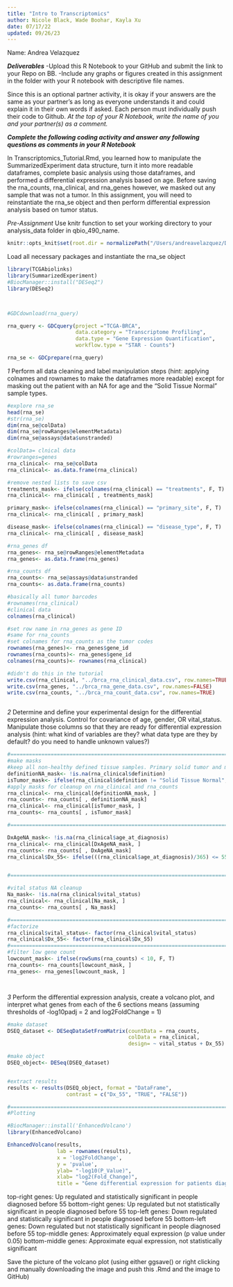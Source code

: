 ```yaml
---
title: "Intro to Transcriptomics"
author: Nicole Black, Wade Boohar, Kayla Xu
date: 07/17/22
updated: 09/26/23
---
```


Name: Andrea Velazquez

***Deliverables***
-Upload this R Notebook to your GitHub and submit the link to your Repo on BB.
-Include any graphs or figures created in this assignment in the folder with your R notebook with descriptive file names.

Since this is an optional partner activity, it is okay if your answers are the same as your partner’s as long as everyone understands it and could explain it in their own words if asked. Each person must individually push their code to Github. *At the top of your R Notebook, write the name of you and your partner(s) as a comment.*

***Complete the following coding activity and answer any following questions as comments in your R Notebook***

In Transcriptomics_Tutorial.Rmd, you learned how to manipulate the SummarizedExperiment data structure, turn it into more readable dataframes, complete basic analysis using those dataframes, and performed a differential expression analysis based on age. Before saving the rna_counts, rna_clinical, and rna_genes however, we masked out any sample that was not a tumor. In this assignment, you will need to reinstantiate the rna_se object and then perform differential expression analysis based on tumor status.

*Pre-Assignment*
Use knitr function to set your working directory to your analysis_data folder in qbio_490_name.
```r

knitr::opts_knit$set(root.dir = normalizePath("/Users/andreavelazquez/Desktop/School stuff/QBIO490/qbio_490_AndreaV/analysis_data"))

```

Load all necessary packages and instantiate the rna_se object
```r

library(TCGAbiolinks)
library(SummarizedExperiment)
#BiocManager::install("DESeq2")
library(DESeq2)



#GDCdownload(rna_query)

rna_query <- GDCquery(project ="TCGA-BRCA",
                      data.category = "Transcriptome Profiling",
                      data.type = "Gene Expression Quantification",
                      workflow.type = "STAR - Counts")

rna_se <- GDCprepare(rna_query)

```


*1*
Perform all data cleaning and label manipulation steps (hint: applying colnames and rownames to make the dataframes more readable) except for masking out the patient with an NA for age and the "Solid Tissue Normal" sample types.
```r
#explore rna_se
head(rna_se)
#str(rna_se)
dim(rna_se@colData)
dim(rna_se@rowRanges@elementMetadata)
dim(rna_se@assays@data$unstranded)

#colData= clnical data
#rowranges=genes
rna_clinical<- rna_se@colData
rna_clinical<- as.data.frame(rna_clinical)

#remove nested lists to save csv
treatments_mask<- ifelse(colnames(rna_clinical) == "treatments", F, T)
rna_clinical<- rna_clinical[ , treatments_mask]

primary_mask<- ifelse(colnames(rna_clinical) == "primary_site", F, T)
rna_clinical<- rna_clinical[ , primary_mask]

disease_mask<- ifelse(colnames(rna_clinical) == "disease_type", F, T)
rna_clinical<- rna_clinical[ , disease_mask]

#rna_genes df
rna_genes<- rna_se@rowRanges@elementMetadata
rna_genes<- as.data.frame(rna_genes)

#rna_counts df
rna_counts<- rna_se@assays@data$unstranded
rna_counts<- as.data.frame(rna_counts)

#basically all tumor barcodes
#rownames(rna_clinical)
#clinical data
colnames(rna_clinical)

#set row name in rna_genes as gene ID
#same for rna_counts
#set colnames for rna_counts as the tumor codes
rownames(rna_genes)<- rna_genes$gene_id
rownames(rna_counts)<- rna_genes$gene_id
colnames(rna_counts)<- rownames(rna_clinical)

#didn't do this in the tutorial 
write.csv(rna_clinical, "../brca_rna_clinical_data.csv", row.names=TRUE)
write.csv(rna_genes, "../brca_rna_gene_data.csv", row.names=FALSE)
write.csv(rna_counts, "../brca_rna_count_data.csv", row.names=TRUE)



```


*2*
Determine and define your experimental design for the differential expression analysis. Control for covariance of age, gender, OR vital_status. Manipulate those columns so that they are ready for differential expression analysis (hint: what kind of variables are they? what data type are they by default? do you need to handle unknown values?)
```r
#=============================================================================
#make masks
#keep all non-healthy defined tissue samples. Primary solid tumor and metastatic
definitionNA_mask<- !is.na(rna_clinical$definition)
isTumor_mask<- ifelse(rna_clinical$definition != "Solid Tissue Normal", T, F)
#apply masks for cleanup on rna_clinical and rna_counts
rna_clinical<- rna_clinical[definitionNA_mask, ]
rna_counts<- rna_counts[ , definitionNA_mask]
rna_clinical<- rna_clinical[isTumor_mask, ]
rna_counts<- rna_counts[ , isTumor_mask]

#=============================================================================

DxAgeNA_mask<- !is.na(rna_clinical$age_at_diagnosis)
rna_clinical<- rna_clinical[DxAgeNA_mask, ]
rna_counts<- rna_counts[ , DxAgeNA_mask]
rna_clinical$Dx_55<- ifelse(((rna_clinical$age_at_diagnosis)/365) <= 55, T, F)


#=============================================================================

#vital status NA cleanup
Na_mask<- !is.na(rna_clinical$vital_status)
rna_clinical<- rna_clinical[Na_mask, ]
rna_counts<- rna_counts[ , Na_mask]

#=============================================================================
#factorize
rna_clinical$vital_status<- factor(rna_clinical$vital_status)
rna_clinical$Dx_55<- factor(rna_clinical$Dx_55)
#=============================================================================
#filter low gene count
lowcount_mask<- ifelse(rowSums(rna_counts) < 10, F, T)
rna_counts<- rna_counts[lowcount_mask, ]
rna_genes<- rna_genes[lowcount_mask, ]




```


*3*
Perform the differential expression analysis, create a volcano plot, and interpret what genes from each of the 6 sections means (assuming thresholds of -log10padj = 2 and log2FoldChange = 1)
```r

#make dataset
DSEQ_dataset <- DESeqDataSetFromMatrix(countData = rna_counts,
                                       colData = rna_clinical,
                                       design= ~ vital_status + Dx_55)

#make object
DSEQ_object<- DESeq(DSEQ_dataset)


#extract results
results <- results(DSEQ_object, format = "DataFrame", 
                   contrast = c("Dx_55", "TRUE", "FALSE"))

#=============================================================================
#Plotting 

#BiocManager::install('EnhancedVolcano')
library(EnhancedVolcano)

EnhancedVolcano(results,
                lab = rownames(results),
                x = 'log2FoldChange',
                y = 'pvalue', 
                ylab= "-log10(P_Value)", 
                xlab= "log2(Fold_Change)", 
                title = "Gene differential expression for patients diagnosed under 55 years old vs patients diagnosed after 55 years old")

```

top-right genes: Up regulated and statistically significant in people diagnosed before 55
bottom-right genes: Up regulated but not statistically significant in people diagnosed before 55
top-left genes: Down regulated and statistically significant in people diagnosed before 55
bottom-left genes: Down regulated but not statistically significant in people diagnosed before 55
top-middle genes: Approximately equal expression (p value under 0.05)
bottom-middle genes: Approximate equal expression, not statistically significant

Save the picture of the volcano plot (using either ggsave() or right clicking and manually downloading the image and push this .Rmd and the image to GitHub)
